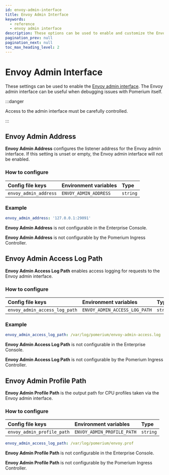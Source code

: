 ```yaml
---
id: envoy-admin-interface
title: Envoy Admin Interface
keywords:
  - reference
  - envoy admin interface
description: These options can be used to enable and customize the Envoy admin interface.
pagination_prev: null
pagination_next: null
toc_max_heading_level: 2
---
```



# Envoy Admin Interface

These settings can be used to enable the [Envoy admin interface](https://www.envoyproxy.io/docs/envoy/latest/operations/admin#operations-admin-interface). The Envoy admin interface can be useful when debugging issues with Pomerium itself.

:::danger

Access to the admin interface must be carefully controlled.

:::

## Envoy Admin Address

**Envoy Admin Address** configures the listener address for the Envoy admin interface. If this setting is unset or empty, the Envoy admin interface will not be enabled.

### How to configure

<Tabs groupId="deployment-type">
<TabItem value="Core" label="Core">

| **Config file keys**  | **Environment variables** | **Type** |
| :-------------------- | :------------------------ | :------- |
| `envoy_admin_address` | `ENVOY_ADMIN_ADDRESS`     | `string` |

### Example

```yaml
envoy_admin_address: '127.0.0.1:29091'
```

</TabItem>
<TabItem value="Enterprise" label="Enterprise">

**Envoy Admin Address** is not configurable in the Enterprise Console.

</TabItem>
<TabItem value="Kubernetes" label="Kubernetes">

**Envoy Admin Address** is not configurable by the Pomerium Ingress Controller.

</TabItem>
</Tabs>

## Envoy Admin Access Log Path

**Envoy Admin Access Log Path** enables access logging for requests to the Envoy admin interface.

### How to configure

<Tabs groupId="deployment-type">
<TabItem value="Core" label="Core">

| **Config file keys**          | **Environment variables**     | **Type** |
| :---------------------------- | :---------------------------- | :------- |
| `envoy_admin_access_log_path` | `ENVOY_ADMIN_ACCESS_LOG_PATH` | `string` |

### Example

```yaml
envoy_admin_access_log_path: /var/log/pomerium/envoy-admin-access.log
```

</TabItem>
<TabItem value="Enterprise" label="Enterprise">

**Envoy Admin Access Log Path** is not configurable in the Enterprise Console.

</TabItem>
<TabItem value="Kubernetes" label="Kubernetes">

**Envoy Admin Access Log Path** is not configurable by the Pomerium Ingress Controller.

</TabItem>
</Tabs>

## Envoy Admin Profile Path

**Envoy Admin Profile Path** is the output path for CPU profiles taken via the Envoy admin interface.

### How to configure

<Tabs groupId="deployment-type">
<TabItem value="Core" label="Core">

| **Config file keys**       | **Environment variables**  | **Type** |
| :------------------------- | :------------------------- | :------- |
| `envoy_admin_profile_path` | `ENVOY_ADMIN_PROFILE_PATH` | `string` |

```yaml
envoy_admin_access_log_path: /var/log/pomerium/envoy.prof
```

</TabItem>
<TabItem value="Enterprise" label="Enterprise">

**Envoy Admin Profile Path** is not configurable in the Enterprise Console.

</TabItem>
<TabItem value="Kubernetes" label="Kubernetes">

**Envoy Admin Profile Path** is not configurable by the Pomerium Ingress Controller.

</TabItem>
</Tabs>
